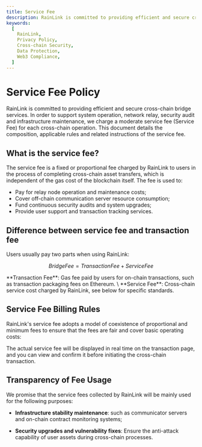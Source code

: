 ```yaml
---
title: Service Fee
description: RainLink is committed to providing efficient and secure cross-chain bridge services.
keywords:
  [
    RainLink,
    Privacy Policy,
    Cross-chain Security,
    Data Protection,
    Web3 Compliance,
  ]
---
```



# Service Fee Policy

RainLink is committed to providing efficient and secure cross-chain bridge services. In order to support system operation, network relay, security audit and infrastructure maintenance, we charge a moderate service fee (Service Fee) for each cross-chain operation. This document details the composition, applicable rules and related instructions of the service fee.

## What is the service fee?

The service fee is a fixed or proportional fee charged by RainLink to users in the process of completing cross-chain asset transfers, which is independent of the gas cost of the blockchain itself. The fee is used to:

- Pay for relay node operation and maintenance costs;
- Cover off-chain communication server resource consumption;
- Fund continuous security audits and system upgrades;
- Provide user support and transaction tracking services.


## Difference between service fee and transaction fee

Users usually pay two parts when using RainLink:

```math
Bridge Fee = Transaction Fee + Service Fee
```

<Callout type="info">
**Transaction Fee**: Gas fee paid by users for on-chain transactions, such as transaction packaging fees on Ethereum. \
**Service Fee**: Cross-chain service cost charged by RainLink, see below for specific standards.
</Callout>

## Service Fee Billing Rules

RainLink's service fee adopts a model of coexistence of proportional and minimum fees to ensure that the fees are fair and cover basic operating costs:

<RateTable />

<Callout>The actual service fee will be displayed in real time on the transaction page, and you can view and confirm it before initiating the cross-chain transaction.</Callout>

## Transparency of Fee Usage

We promise that the service fees collected by RainLink will be mainly used for the following purposes:

- **Infrastructure stability maintenance**: such as communicator servers and on-chain contract monitoring systems;

- **Security upgrades and vulnerability fixes**: Ensure the anti-attack capability of user assets during cross-chain processes.
